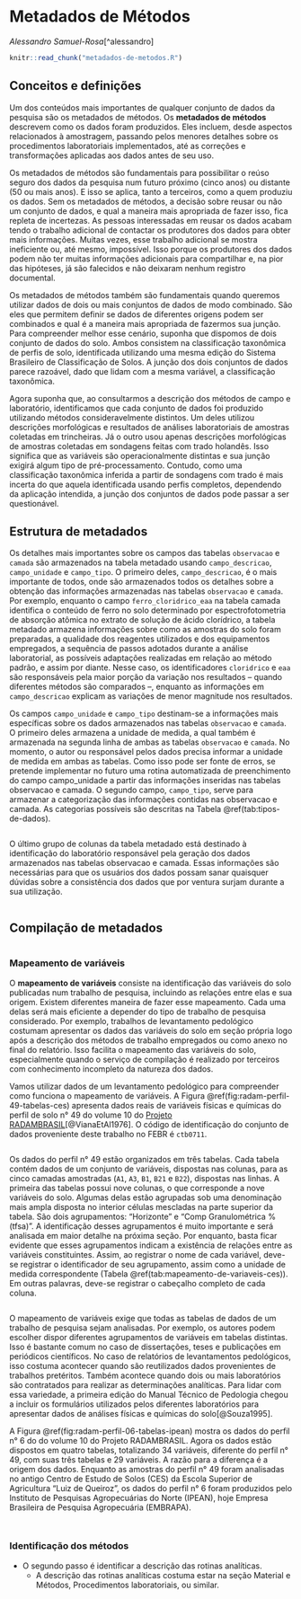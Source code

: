 # Metadados de Métodos

_Alessandro Samuel-Rosa_[^alessandro]

```r
knitr::read_chunk("metadados-de-metodos.R")
```

## Conceitos e definições

Um dos conteúdos mais importantes de qualquer conjunto de dados da pesquisa são os metadados de métodos. Os **metadados de métodos** descrevem como os dados foram produzidos. Eles incluem, desde aspectos relacionados à amostragem, passando pelos menores detalhes sobre os procedimentos laboratoriais implementados, até as correções e transformações aplicadas aos dados antes de seu uso.

Os metadados de métodos são fundamentais para possibilitar o reúso seguro dos dados da pesquisa num futuro próximo (cinco anos) ou distante (50 ou mais anos). E isso se aplica, tanto a terceiros, como a quem produziu os dados. Sem os metadados de métodos, a decisão sobre reusar ou não um conjunto de dados, e qual a maneira mais apropriada de fazer isso, fica repleta de incertezas. As pessoas interessadas em reusar os dados acabam tendo o trabalho adicional de contactar os produtores dos dados para obter mais informações. Muitas vezes, esse trabalho adicional se mostra ineficiente ou, até mesmo, impossível. Isso porque os produtores dos dados podem não ter muitas informações adicionais para compartilhar e, na pior das hipóteses, já são falecidos e não deixaram nenhum registro documental.

Os metadados de métodos também são fundamentais quando queremos utilizar dados de dois ou mais conjuntos de dados de modo combinado. São eles que permitem definir se dados de diferentes origens podem ser combinados e qual é a maneira mais apropriada de fazermos sua junção. Para compreender melhor esse cenário, suponha que dispomos de dois conjunto de dados do solo. Ambos consistem na classificação taxonômica de perfis de solo, identificada utilizando uma mesma edição do Sistema Brasileiro de Classificação de Solos. A junção dos dois conjuntos de dados parece razoável, dado que lidam com a mesma variável, a classificação taxonômica.

Agora suponha que, ao consultarmos a descrição dos métodos de campo e laboratório, identificamos que cada conjunto de dados foi produzido utilizando métodos consideravelmente distintos. Um deles utilizou descrições morfológicas e resultados de análises laboratoriais de amostras coletadas em trincheiras. Já o outro usou apenas descrições morfológicas de amostras coletadas em sondagens feitas com trado holandês. Isso significa que as variáveis são operacionalmente distintas e sua junção exigirá algum tipo de pré-processamento. Contudo, como uma classificação taxonômica inferida a partir de sondagens com trado é mais incerta do que aquela identificada usando perfis completos, dependendo da aplicação intendida, a junção dos conjuntos de dados pode passar a ser questionável.

## Estrutura de metadados

<!-- A tabela metadado possui estrutura diferente das demais tabelas usadas no febr. A primeira delas é que existe um número limitado de colunas, as quais estão organizadas em três grupos que serão vistos a seguir. As linhas ficam reservadas a cada um dos campos das tabelas observacao e camada. Sendo assim, cada coluna serve para descrever um atributo dos campos dessas duas tabelas. A Tabela 18 dá uma ideia da estrutura da tabela metadado. -->

Os detalhes mais importantes sobre os campos das tabelas `observacao` e `camada` são armazenados na tabela metadado usando `campo_descricao`, `campo_unidade` e `campo_tipo`. O primeiro deles, `campo_descricao`, é o mais importante de todos, onde são armazenados todos os detalhes sobre a obtenção das informações armazenadas nas tabelas `observacao` e `camada`. Por exemplo, enquanto o campo `ferro_cloridrico_eaa` na tabela camada identifica o conteúdo de ferro no solo determinado por espectrofotometria de absorção atômica no extrato de solução de ácido clorídrico, a tabela metadado armazena informações sobre como as amostras do solo foram preparadas, a qualidade dos reagentes utilizados e dos equipamentos empregados, a sequência de passos adotados durante a análise laboratorial, as possíveis adaptações realizadas em relação ao método padrão, e assim por diante. Nesse caso, os identificadores `cloridrico` e `eaa` são responsáveis pela maior porção da variação nos resultados – quando diferentes métodos são comparados –, enquanto as informações em `campo_descricao` explicam as variações de menor magnitude nos resultados.

<!-- Tabela 20. Campos descritores dos metadados. -->
<!-- Campo -->
<!-- Definição -->
<!-- campo_descricao -->
<!-- descrição textual do campo -->
<!-- campo_unidade -->
<!-- unidade de medida do campo -->
<!-- campo_tipo -->
<!-- tipo de dado do campo -->

Os campos `campo_unidade` e `campo_tipo` destinam-se a informações mais específicas sobre os dados armazenados nas tabelas `observacao` e `camada`. O primeiro deles armazena a unidade de medida, a qual também é armazenada na segunda linha de ambas as tabelas `observacao` e `camada`. No momento, o autor ou responsável pelos dados precisa informar a unidade de medida em ambas as tabelas. Como isso pode ser fonte de erros, se pretende implementar no futuro uma rotina automatizada de preenchimento do campo campo_unidade a partir das informações inseridas nas tabelas observacao e camada. O segundo campo, `campo_tipo`, serve para armazenar a categorização das informações contidas nas observacao e camada. As categorias possíveis são descritas na Tabela \@ref(tab:tipos-de-dados).

```r
```

O último grupo de colunas da tabela metadado está destinado à identificação do laboratório responsável pela geração dos dados armazenados nas tabelas observacao e camada. Essas informações são necessárias para que os usuários dos dados possam sanar quaisquer dúvidas sobre a consistência dos dados que por ventura surjam durante a sua utilização.

```r
```

## Compilação de metadados

```r
```

### Mapeamento de variáveis

O **mapeamento de variáveis** consiste na identificação das variáveis do solo publicadas num trabalho de pesquisa, incluindo as relações entre elas e sua origem. Existem diferentes maneira de fazer esse mapeamento. Cada uma delas será mais eficiente a depender do tipo de trabalho de pesquisa considerado. Por exemplo, trabalhos de levantamento pedológico costumam apresentar os dados das variáveis do solo em seção própria logo após a descrição dos métodos de trabalho empregados ou como anexo no final do relatório. Isso facilita o mapeamento das variáveis do solo, especialmente quando o serviço de compilação é realizado por terceiros com conhecimento incompleto da natureza dos dados.

Vamos utilizar dados de um levantamento pedológico para compreender como funciona o mapeamento de variáveis. A Figura \@ref(fig:radam-perfil-49-tabelas-ces) apresenta dados reais de variáveis físicas e químicas do perfil de solo n° 49 do volume 10 do [Projeto RADAMBRASIL](https://www.ibge.gov.br/)[@VianaEtAl1976]. O código de identificação do conjunto de dados proveniente deste trabalho no FEBR é `ctb0711`.

```r
```

Os dados do perfil n° 49 estão organizados em três tabelas. Cada tabela contém dados de um conjunto de variáveis, dispostas nas colunas, para as cinco camadas amostradas (`A1`, `A3`, `B1`, `B21` e `B22`), dispostas nas linhas. A primeira das tabelas possui nove colunas, o que corresponde a nove variáveis do solo. Algumas delas estão agrupadas sob uma denominação mais ampla disposta no interior células mescladas na parte superior da tabela. São dois agrupamentos: "Horizonte" e "Comp Granulométrica % (tfsa)". A identificação desses agrupamentos é muito importante e será analisada em maior detalhe na próxima seção. Por enquanto, basta ficar evidente que esses agrupamentos indicam a existência de relações entre as variáveis constituintes. Assim, ao registrar o nome de cada variável, deve-se registrar o identificador de seu agrupamento, assim como a unidade de medida correspondente (Tabela \@ref(tab:mapeamento-de-variaveis-ces)). Em outras palavras, deve-se registrar o cabeçalho completo de cada coluna.

```r
```

O mapeamento de variáveis exige que todas as tabelas de dados de um trabalho de pesquisa sejam analisadas. Por exemplo, os autores podem escolher dispor diferentes agrupamentos de variáveis em tabelas distintas. Isso é bastante comum no caso de dissertações, teses e publicações em periódicos científicos. No caso de relatórios de levantamentos pedológicos, isso costuma acontecer quando são reutilizados dados provenientes de trabalhos pretéritos. Também acontece quando dois ou mais laboratórios são contratados para realizar as determinações analíticas. Para lidar com essa variedade, a primeira edição do Manual Técnico de Pedologia chegou a incluir os formulários utilizados pelos diferentes laboratórios para apresentar dados de análises físicas e químicas do solo[@Souza1995].

A Figura \@ref(fig:radam-perfil-06-tabelas-ipean) mostra os dados do perfil n° 6 do do volume 10 do Projeto RADAMBRASIL. Agora os dados estão dispostos em quatro tabelas, totalizando 34 variáveis, diferente do perfil n° 49, com suas três tabelas e 29 variáveis. A razão para a diferença é a origem dos dados. Enquanto as amostras do perfil n° 49 foram analisadas no antigo Centro de Estudo de Solos (CES) da Escola Superior de Agricultura "Luiz de Queiroz", os dados do perfil n° 6 foram produzidos pelo Instituto de Pesquisas Agropecuárias do Norte (IPEAN), hoje Empresa Brasileira de Pesquisa Agropecuária (EMBRAPA).

```r
```

```r
```

### Identificação dos métodos

* O segundo passo é identificar a descrição das rotinas analíticas.
  * A descrição das rotinas analíticas costuma estar na seção Material e Métodos, Procedimentos laboratoriais, ou similar.
